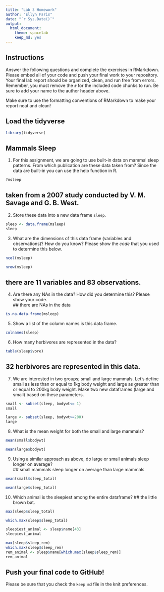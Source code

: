 ```yaml
---
title: "Lab 3 Homework"
author: "Ellyn Paris"
date: "`r Sys.Date()`"
output:
  html_document: 
    theme: spacelab
    keep_md: yes
---
```


## Instructions
Answer the following questions and complete the exercises in RMarkdown. Please embed all of your code and push your final work to your repository. Your final lab report should be organized, clean, and run free from errors. Remember, you must remove the `#` for the included code chunks to run. Be sure to add your name to the author header above.  

Make sure to use the formatting conventions of RMarkdown to make your report neat and clean!  

## Load the tidyverse
```r
library(tidyverse)
```

## Mammals Sleep
1. For this assignment, we are going to use built-in data on mammal sleep patterns. From which publication are these data taken from? Since the data are built-in you can use the help function in R.
```r
?msleep
```
## taken from a 2007 study conducted by V. M. Savage and G. B. West.

2. Store these data into a new data frame `sleep`.
```r
sleep <- data.frame(msleep)
sleep
```

3. What are the dimensions of this data frame (variables and observations)? How do you know? Please show the *code* that you used to determine this below.  
```r
ncol(msleep)
```
```r
nrow(msleep)
```
## there are 11 variables and 83 observations. 

4. Are there any NAs in the data? How did you determine this? Please show your code.  
## there are NAs in the data
```r
is.na.data.frame(msleep)
```

5. Show a list of the column names is this data frame.
```r
colnames(sleep)
```

6. How many herbivores are represented in the data?  
```r
table(sleep$vore)
```
## 32 herbivores are represented in this data.


7. We are interested in two groups; small and large mammals. Let's define small as less than or equal to 1kg body weight and large as greater than or equal to 200kg body weight. Make two new dataframes (large and small) based on these parameters.
```r
small <- subset(sleep, bodywt<= 1)
small
```

```r
large <- subset(sleep, bodywt>=200)
large
```


8. What is the mean weight for both the small and large mammals?
```r
mean(small$bodywt)
```

```r
mean(large$bodywt)
```

9. Using a similar approach as above, do large or small animals sleep longer on average?  
## small mammals sleep longer on average than large mammals.
```r
mean(small$sleep_total)
```

```r
mean(large$sleep_total)
```

10. Which animal is the sleepiest among the entire dataframe?
## the little brown bat.

```r
max(sleep$sleep_total)
```

```r
which.max(sleep$sleep_total)
```

```r
sleepiest_animal <- sleep$name[43]
sleepiest_animal
```
```r
max(sleep$sleep_rem)
which.max(sleep$sleep_rem)
rem_animal <- sleep$name[which.max(sleep$sleep_rem)]
rem_animal
```



## Push your final code to GitHub!
Please be sure that you check the `keep md` file in the knit preferences.   